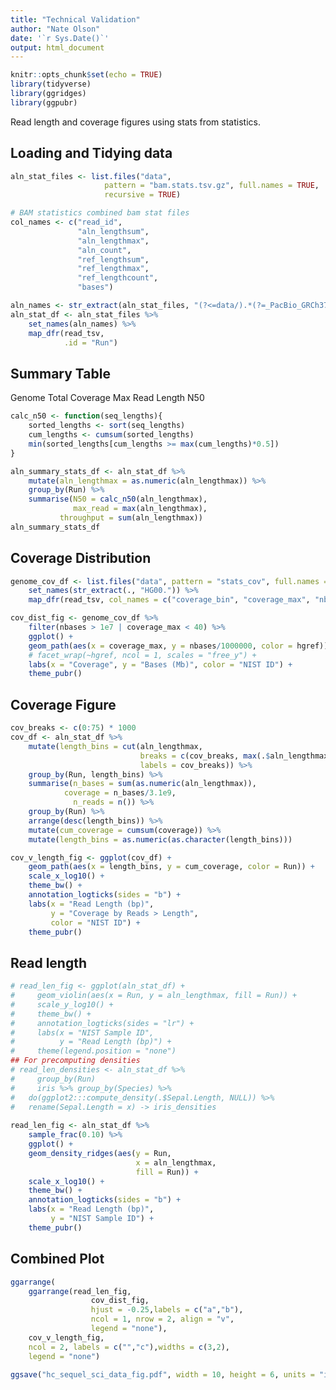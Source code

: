 ```yaml
---
title: "Technical Validation"
author: "Nate Olson"
date: '`r Sys.Date()`'
output: html_document
---
```


```r
knitr::opts_chunk$set(echo = TRUE)
library(tidyverse)
library(ggridges)
library(ggpubr)
```

Read length and coverage figures using stats from statistics.

## Loading and Tidying data
```r
aln_stat_files <- list.files("data", 
                     pattern = "bam.stats.tsv.gz", full.names = TRUE,
                     recursive = TRUE)

# BAM statistics combined bam stat files
col_names <- c("read_id", 
               "aln_lengthsum", 
               "aln_lengthmax",
               "aln_count",
               "ref_lengthsum",
               "ref_lengthmax",
               "ref_lengthcount",
               "bases")

aln_names <- str_extract(aln_stat_files, "(?<=data/).*(?=_PacBio_GRCh37)")
aln_stat_df <- aln_stat_files %>%  
    set_names(aln_names) %>% 
    map_dfr(read_tsv, 
            .id = "Run")

```



## Summary Table 

Genome Total Coverage Max Read Length N50
```r
calc_n50 <- function(seq_lengths){
    sorted_lengths <- sort(seq_lengths)
    cum_lengths <- cumsum(sorted_lengths)
    min(sorted_lengths[cum_lengths >= max(cum_lengths)*0.5])
}

aln_summary_stats_df <- aln_stat_df %>% 
    mutate(aln_lengthmax = as.numeric(aln_lengthmax)) %>% 
    group_by(Run) %>% 
    summarise(N50 = calc_n50(aln_lengthmax),
              max_read = max(aln_lengthmax),
           throughput = sum(aln_lengthmax))
aln_summary_stats_df
```

## Coverage Distribution
```r
genome_cov_df <- list.files("data", pattern = "stats_cov", full.names = TRUE) %>% 
    set_names(str_extract(., "HG00.")) %>% 
    map_dfr(read_tsv, col_names = c("coverage_bin", "coverage_max", "nbases"), .id = "hgref")
```

```r
cov_dist_fig <- genome_cov_df %>% 
    filter(nbases > 1e7 | coverage_max < 40) %>% 
    ggplot() + 
    geom_path(aes(x = coverage_max, y = nbases/1000000, color = hgref)) + 
    # facet_wrap(~hgref, ncol = 1, scales = "free_y") + 
    labs(x = "Coverage", y = "Bases (Mb)", color = "NIST ID") + 
    theme_pubr()
```

## Coverage Figure
```r
cov_breaks <- c(0:75) * 1000
cov_df <- aln_stat_df %>% 
    mutate(length_bins = cut(aln_lengthmax, 
                             breaks = c(cov_breaks, max(.$aln_lengthmax)),
                             labels = cov_breaks)) %>%
    group_by(Run, length_bins) %>% 
    summarise(n_bases = sum(as.numeric(aln_lengthmax)),
            coverage = n_bases/3.1e9, 
              n_reads = n()) %>% 
    group_by(Run) %>% 
    arrange(desc(length_bins)) %>% 
    mutate(cum_coverage = cumsum(coverage)) %>% 
    mutate(length_bins = as.numeric(as.character(length_bins)))
```


```r
cov_v_length_fig <- ggplot(cov_df) + 
    geom_path(aes(x = length_bins, y = cum_coverage, color = Run)) +
    scale_x_log10() + 
    theme_bw() + 
    annotation_logticks(sides = "b") + 
    labs(x = "Read Length (bp)",
         y = "Coverage by Reads > Length", 
         color = "NIST ID") + 
    theme_pubr()
```

## Read length

```r
# read_len_fig <- ggplot(aln_stat_df) + 
#     geom_violin(aes(x = Run, y = aln_lengthmax, fill = Run)) + 
#     scale_y_log10() + 
#     theme_bw() + 
#     annotation_logticks(sides = "lr") + 
#     labs(x = "NIST Sample ID",
#          y = "Read Length (bp)") + 
#     theme(legend.position = "none")
## For precomputing densities     
# read_len_densities <- aln_stat_df %>% 
#     group_by(Run)
#     iris %>% group_by(Species) %>%
#   do(ggplot2:::compute_density(.$Sepal.Length, NULL)) %>%
#   rename(Sepal.Length = x) -> iris_densities
    
read_len_fig <- aln_stat_df %>% 
    sample_frac(0.10) %>% 
    ggplot() + 
    geom_density_ridges(aes(y = Run, 
                            x = aln_lengthmax, 
                            fill = Run)) + 
    scale_x_log10() +
    theme_bw() + 
    annotation_logticks(sides = "b") +
    labs(x = "Read Length (bp)",
         y = "NIST Sample ID") + 
    theme_pubr()
```


## Combined Plot

```r
ggarrange(
    ggarrange(read_len_fig, 
                  cov_dist_fig, 
                  hjust = -0.25,labels = c("a","b"),
                  ncol = 1, nrow = 2, align = "v",
                  legend = "none"),
    cov_v_length_fig, 
    ncol = 2, labels = c("","c"),widths = c(3,2),
    legend = "none")
```

```r
ggsave("hc_sequel_sci_data_fig.pdf", width = 10, height = 6, units = "in")
```

